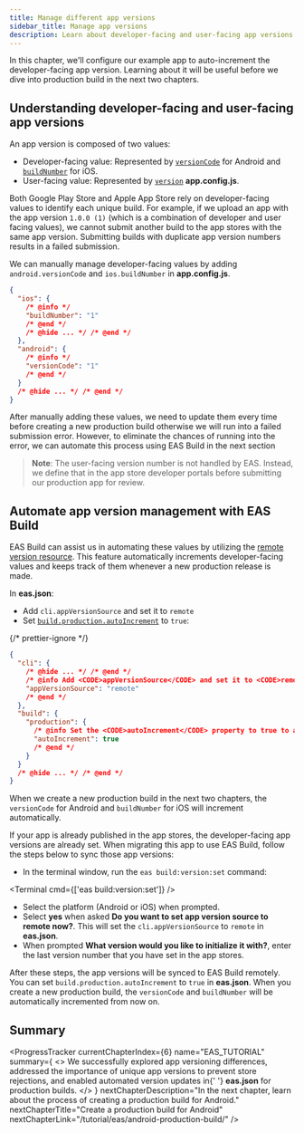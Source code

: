 ```yaml
---
title: Manage different app versions
sidebar_title: Manage app versions
description: Learn about developer-facing and user-facing app versions and how to manage them automatically.
---
```



In this chapter, we'll configure our example app to auto-increment the developer-facing app version. Learning about it will be useful before we dive into production build in the next two chapters.

## Understanding developer-facing and user-facing app versions

An app version is composed of two values:

- Developer-facing value: Represented by [`versionCode`](/versions/latest/config/app/#versioncode) for Android and [`buildNumber`](/versions/latest/config/app/#buildnumber) for iOS.
- User-facing value: Represented by [`version`](/versions/latest/config/app/#version) **app.config.js**.

Both Google Play Store and Apple App Store rely on developer-facing values to identify each unique build. For example, if we upload an app with the app version `1.0.0 (1)` (which is a combination of developer and user facing values), we cannot submit another build to the app stores with the same app version. Submitting builds with duplicate app version numbers results in a failed submission.

We can manually manage developer-facing values by adding `android.versionCode` and `ios.buildNumber` in **app.config.js**.

```json app.config.js
{
  "ios": {
    /* @info */
    "buildNumber": "1"
    /* @end */
    /* @hide ... */ /* @end */
  },
  "android": {
    /* @info */
    "versionCode": "1"
    /* @end */
  }
  /* @hide ... */ /* @end */
}
```

After manually adding these values, we need to update them every time before creating a new production build otherwise we will run into a failed submission error. However, to eliminate the chances of running into the error, we can automate this process using EAS Build in the next section

> **Note**: The user-facing version number is not handled by EAS. Instead, we define that in the app store developer portals before submitting our production app for review.

## Automate app version management with EAS Build

EAS Build can assist us in automating these values by utilizing the [remote version resource](/build-reference/app-versions/#remote-version-source). This feature automatically increments developer-facing values and keeps track of them whenever a new production release is made.

In **eas.json**:

- Add `cli.appVersionSource` and set it to `remote`
- Set [`build.production.autoIncrement`](/eas/json/#autoincrement-1) to `true`:

{/* prettier-ignore */}
```json eas.json
{
  "cli": {
    /* @hide ... */ /* @end */
    /* @info Add <CODE>appVersionSource</CODE> and set it to <CODE>remote</CODE>. */
    "appVersionSource": "remote"
    /* @end */
  },
  "build": {
    "production": {
      /* @info Set the <CODE>autoIncrement</CODE> property to true to automatically increment the <CODE>versionCode</CODE> or <CODE>buildNumber</CODE>. */
      "autoIncrement": true
      /* @end */
    }
  }
  /* @hide ... */ /* @end */
}
```

When we create a new production build in the next two chapters, the `versionCode` for Android and `buildNumber` for iOS will increment automatically.

<Collapsible summary="Syncing developer-facing app versions for already published apps to EAS">

If your app is already published in the app stores, the developer-facing app versions are already set. When migrating this app to use EAS Build, follow the steps below to sync those app versions:

- In the terminal window, run the `eas build:version:set` command:

<Terminal cmd={['eas build:version:set']} />

- Select the platform (Android or iOS) when prompted.
- Select **yes** when asked **Do you want to set app version source to remote now?**. This will set the `cli.appVersionSource` to `remote` in **eas.json**.
- When prompted **What version would you like to initialize it with?**, enter the last version number that you have set in the app stores.

After these steps, the app versions will be synced to EAS Build remotely. You can set `build.production.autoIncrement` to `true` in **eas.json**. When you create a new production build, the `versionCode` and `buildNumber` will be automatically incremented from now on.

</Collapsible>

## Summary

<ProgressTracker
  currentChapterIndex={6}
  name="EAS_TUTORIAL"
  summary={
    <>
      We successfully explored app versioning differences, addressed the importance of unique app
      versions to prevent store rejections, and enabled automated version updates in{' '}
      <strong>eas.json</strong> for production builds.
    </>
  }
  nextChapterDescription="In the next chapter, learn about the process of creating a production build for Android."
  nextChapterTitle="Create a production build for Android"
  nextChapterLink="/tutorial/eas/android-production-build/"
/>
